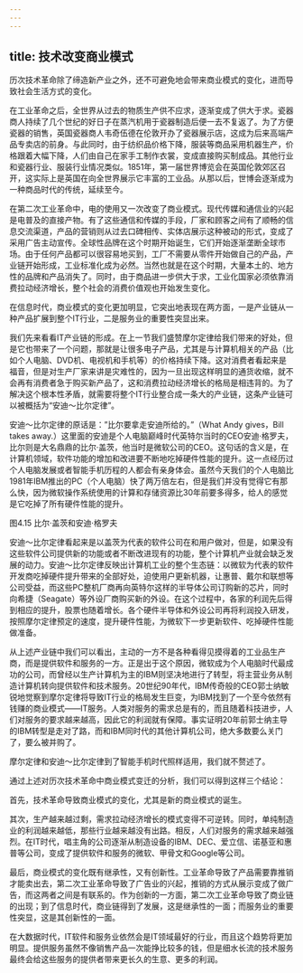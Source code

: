 ```yaml
---
---
---
```

title: 技术改变商业模式
---




历次技术革命除了缔造新产业之外，还不可避免地会带来商业模式的变化，进而导致社会生活方式的变化。

在工业革命之后，全世界从过去的物质生产供不应求，逐渐变成了供大于求。瓷器商人持续了几个世纪的好日子在蒸汽机用于瓷器制造后便一去不复返了。为了方便瓷器的销售，英国瓷器商人韦奇伍德在伦敦开办了瓷器展示店，这成为后来高端产品专卖店的前身。与此同时，由于纺织品价格下降，服装等商品采用机器生产，价格跟着大幅下降，人们由自己在家手工制作衣裳，变成直接购买制成品。其他行业和瓷器行业、服装行业情况类似。1851年，第一届世界博览会在英国伦敦郊区召开，这实际上是英国在向全世界展示它丰富的工业品。从那以后，世博会逐渐成为一种商品时代的传统，延续至今。

在第二次工业革命中，电的使用又一次改变了商业模式。现代传媒和通信业的兴起是电普及的直接产物。有了这些通信和传媒的手段，厂家和顾客之间有了顺畅的信息交流渠道，产品的营销则从过去口碑相传、实体店展示这种被动的形式，变成了采用广告主动宣传。全球性品牌在这个时期开始诞生，它们开始逐渐垄断全球市场。甶于任何产品都可以很容易地买到，工厂不需要从零件开始做自己的产品，产业链开始形成，工业标准化成为必然。当然也就是在这个时期，大量本土的、地方性的品牌和产品消失了。同时，由于商品进一步供大于求，工业化国家必须依靠消费拉动经济增长，整个社会的消费价值观也开始发生变化。

在信息时代，商业模式的变化更加明显，它突出地表现在两方面，一是产业链从一种产品扩展到整个IT行业，二是服务业的重要性突显出来。

我们先来看看IT产业链的形成。在上一节我们盛赞摩尔定律给我们带来的好处，但是它也带来了一个问题，那就是让很多电子产品，尤其是与计算机相关的产品（比如个人电脑、DVD机、电视机和手机等）的价格持续下降。这对消费者看起来是福音，但是对生产厂家来讲是灾难性的，因为一旦出现这样明显的通货收缩，就不会再有消费者急于购买新产品了，这和消费拉动经济增长的格局是相违背的。为了解决这个根本性矛盾，就需要将整个IT行业整合成一条大的产业链，这条产业链可以被概括为“安迪～比尔定律”。

安迪～比尔定律的原话是：”比尔要拿走安迪所给的。”（What Andy gives，Bill takes away.）这里面的安迪是个人电脑巅峰时代英特尔当时的CEO安迪·格罗夫，比尔则是大名鼎鼎的比尔·盖茨，他当时是微软公司的CEO。这句话的含义是，在计算机领域，软件功能的增加和改进要不断地吃掉硬件性能的提升。这一点经历过个人电脑发展或者智能手机历程的人都会有亲身体会。虽然今天我们的个人电脑比1981年IBM推出的PC（个人电脑）快了两万倍左右，但是我们并没有觉得它有那么快，因为微软操作系统使用的计算和存储资源比30年前要多得多，给人的感觉是它吃掉了所有硬件性能的提升。



图4.15 比尔·盖茨和安迪·格罗夫

安迪～比尔定律看起来是以盖茨为代表的软件公司在和用户做对，但是，如果没有这些软件公司提供新的功能或者不断改进现有的功能，整个计算机产业就会缺乏发展的动力。安迪～比尔定律反映出计算机工业的整个生态链：以微软为代表的软件开发商吃掉硬件提升带来的全部好处，迫使用户更新机器，让惠普、戴尔和联想等公司受益，而这些PC整机厂商再向英特尔这样的半导体公司订购新的芯片，同时向希捷（Seagate）等外设厂商购买新的外设。在这个过程中，各家的利润先后得到相应的提升，股票也随着增长。各个硬件半导体和外设公司再将利润投入研发，按照摩尔定律预定的速度，提升硬件性能，为微软下一步更新软件、吃掉硬件性能做准备。

从上述产业链中我们可以看出，主动的一方不是各种看得见摸得着的工业品生产商，而是提供软件和服务的一方。正是出于这个原因，微软成为个人电脑时代最成功的公司，而曾经以生产计算机为主的IBM则坚决地进行了转型，将主营业务从制造计算机转向提供软件和技术服务。20世纪90年代，IBM传奇般的CEO郭士纳敏锐地觉察到摩尔定律将导致IT行业的格局发生巨变，为IBM找到了一个至今依然有钱赚的商业模式——IT服务。人类对服务的需求总是有的，而且随着科技进步，人们对服务的要求越来越高，因此它的利润就有保障。事实证明20年前郭士纳主导的IBM转型是走对了路，而和IBM同时代的其他计算机公司，绝大多数要么关门了，要么被并购了。

摩尔定律和安迪～比尔定律到了智能手机时代照样适用，我们就不赘述了。

通过上述对历次技术革命中商业模式变迁的分析，我们可以得到这样三个结论：

首先，技术革命导致商业模式的变化，尤其是新的商业模式的诞生。

其次，生产越来越过剩，需求拉动经济增长的模式变得不可逆转。同时，单纯制造业的利润越来越低，那些行业越来越没有出路。相反，人们对服务的需求越来越强烈。在IT时代，唱主角的公司逐渐从制造设备的IBM、DEC、爱立信、诺基亚和惠普等公司，变成了提供软件和服务的微软、甲骨文和Google等公司。

最后，商业模式的变化既有继承性，又有创新性。工业革命导致了产品需要靠推销才能卖出去，第二次工业革命导致了广告业的兴起，推销的方式从展示变成了做广告，而这两者之间是有联系的。作为创新的一方面，第二次工业革命导致了商业链的出现；到了信息时代，商业链得到了发展，这是继承性的一面；而服务业的重要性突显，这是其创新性的一面。

在大数据时代，IT软件和服务业依然会是IT领域最好的行业，而且这个趋势将更加明显。提供服务虽然不像销售产品一次能挣比较多的钱，但是细水长流的技术服务最终会给这些服务的提供者带来更长久的生意、更多的利润。